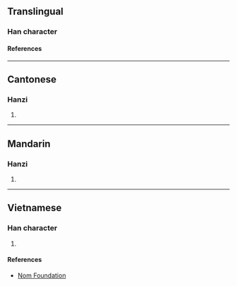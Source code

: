 {{character info/new}}
==Translingual==

===Han character===
{{Han char|rn=64|rad=手|as=08|sn=11|four=|canj=QIHI,QIHM|ids=⿰扌底}}

====References====
{{Han ref|kx=0437.030|dkj=12246|hdz=31904.020|uh=638B}}

----

==Cantonese==

===Hanzi===
{{yue-hanzi|jyut=[[dai2]]|y=dai2}}

# {{rfdef|yue|sort=手08}}

----

==Mandarin==

===Hanzi===
{{cmn-hanzi|pin=[[dǐ]] ([[di3]]), [[hǔn]] ([[hun3]])|wg=ti<sup>3</sup>, hun<sup>3</sup>}}

# {{rfdef|cmn|sort=手08}}

----

==Vietnamese==

===Han character===
{{vi-readings|rs=手08|reading=đẩy}}

# {{rfdef|vi|sort=手08}}

====References====
* [http://nomfoundation.org/common/nom_details.php?codepoint=638b Nom Foundation]
